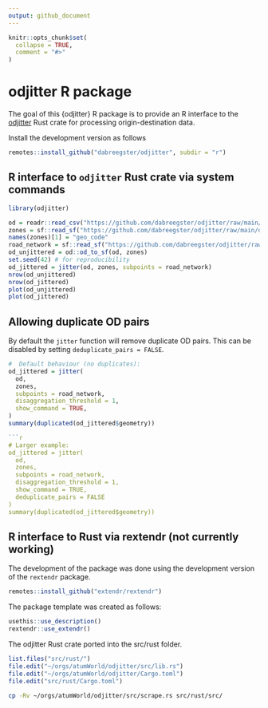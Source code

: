 ```yaml
---
output: github_document
---
```


<!-- README.md is generated from README.Rmd. Please edit that file -->

```r
knitr::opts_chunk$set(
  collapse = TRUE,
  comment = "#>"
)
```

# odjitter R package

<!-- badges: start -->
<!-- badges: end -->

The goal of this {odjitter} R package is to provide an R interface to the [odjitter](https://github.com/dabreegster/odjitter) Rust crate for processing origin-destination data.

Install the development version as follows

```r
remotes::install_github("dabreegster/odjitter", subdir = "r")
```

## R interface to `odjitter` Rust crate via system commands

```r
library(odjitter)
```

```r
od = readr::read_csv("https://github.com/dabreegster/odjitter/raw/main/data/od.csv")
zones = sf::read_sf("https://github.com/dabreegster/odjitter/raw/main/data/zones.geojson")
names(zones)[1] = "geo_code"
road_network = sf::read_sf("https://github.com/dabreegster/odjitter/raw/main/data/road_network.geojson")
od_unjittered = od::od_to_sf(od, zones)
set.seed(42) # for reproducibility
od_jittered = jitter(od, zones, subpoints = road_network)
nrow(od_unjittered)
nrow(od_jittered)
plot(od_unjittered)
plot(od_jittered)
```

## Allowing duplicate OD pairs

By default the `jitter` function will remove duplicate OD pairs.
This can be disabled by setting `deduplicate_pairs = FALSE`.

```r
#  Default behaviour (no duplicates):
od_jittered = jitter(
  od,
  zones,
  subpoints = road_network,
  disaggregation_threshold = 1,
  show_command = TRUE,
)
summary(duplicated(od_jittered$geometry))
```

```r

```r
# Larger example:
od_jittered = jitter(
  od,
  zones,
  subpoints = road_network,
  disaggregation_threshold = 1,
  show_command = TRUE,
  deduplicate_pairs = FALSE
)
summary(duplicated(od_jittered$geometry))
```

## R interface to Rust via rextendr (not currently working)

The development of the package was done using the development version of the `rextendr` package.

```r
remotes::install_github("extendr/rextendr")
```

The package template was created as follows:

```r
usethis::use_description()
rextendr::use_extendr()
```

The odjitter Rust crate ported into the src/rust folder.

```r
list.files("src/rust/")
file.edit("~/orgs/atumWorld/odjitter/src/lib.rs")
file.edit("~/orgs/atumWorld/odjitter/Cargo.toml")
file.edit("src/rust/Cargo.toml")
```


```bash
cp -Rv ~/orgs/atumWorld/odjitter/src/scrape.rs src/rust/src/
```

